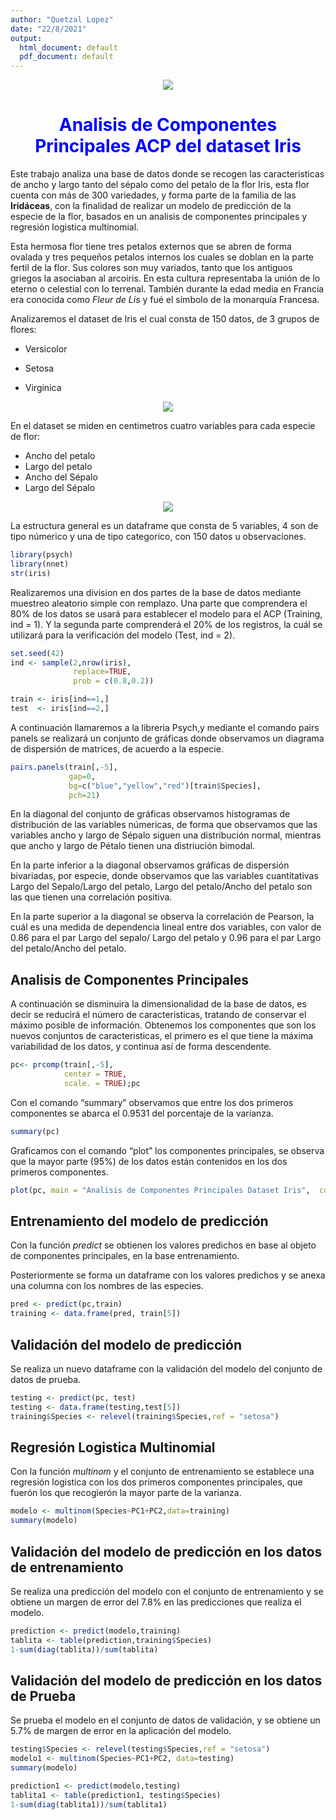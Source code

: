 ---
author: "Quetzal Lopez"
date: "22/8/2021"
output:
  html_document: default
  pdf_document: default
---
<center>

![](C:/Users\quetz\OneDrive\Documentos\02 MAESTRIA\10 Segundo semestre\Multivariante R\Multivariante\Fotos\Campo de Iris.jpg)
</center>


<center> 

<span style="color: blue;"><h1> Analisis de Componentes Principales ACP del dataset **Iris** </h1> </span>

</center>

Este trabajo analiza una base de datos donde se recogen las caracteristicas de ancho y largo tanto del sépalo como del petalo de la flor Iris, esta flor cuenta con más de 300 variedades, y forma parte de la familia de las **Iridáceas**, con la finalidad de realizar un modelo de predicción de la especie de la flor, basados en un analisis de componentes principales y regresión logistica multinomial.

Esta hermosa flor tiene tres petalos externos que se abren de forma ovalada y tres pequeños petalos internos los cuales se doblan en la parte fertil de la flor. Sus colores son muy variados, tanto que los antiguos griegos la asociaban al arcoiris. En esta cultura representaba la unión de lo eterno o celestial con lo terrenal. También durante la edad media en Francia era conocida como *Fleur de Lis* y fué el simbolo de la monarquía Francesa.  

Analizaremos el dataset de Iris el cual consta de 150 datos, de 3 grupos de flores: 


* Versicolor 

* Setosa

* Virginica

<center>

![](C:/Users\quetz\OneDrive\Documentos\02 MAESTRIA\10 Segundo semestre\Multivariante R\Multivariante\Fotos\iris.jpg)

</center>

En el dataset se miden en centimetros cuatro variables para cada especie de flor:

- Ancho del petalo
- Largo del petalo
- Ancho del Sépalo
- Largo del Sépalo


<center>

![](C:/Users\quetz\OneDrive\Documentos\02 MAESTRIA\10 Segundo semestre\Multivariante R\Multivariante\Fotos/iris_petal-sepal.jpg)

</center>


La estructura general es un dataframe que consta de 5 variables, 4 son de tipo númerico y una de tipo categorico, con 150 datos u observaciones. 

```{r Cargar la base de datos,warning=FALSE}
library(psych)
library(nnet)
str(iris)

```

Realizaremos una division en dos partes de la base de datos mediante muestreo aleatorio simple con remplazo. Una parte que comprendera el 80% de los datos se usará para establecer el modelo para el ACP (Training, ind = 1). Y la segunda parte comprenderá el 20% de los registros, la cuál se utilizará para la verificación del modelo (Test, ind = 2). 

```{r MAS}
set.seed(42)
ind <- sample(2,nrow(iris),
              replace=TRUE,
              prob = c(0.8,0.2))

train <- iris[ind==1,]
test  <- iris[ind==2,]
```


A continuación llamaremos a la libreria Psych,y mediante el comando pairs panels se realizará un conjunto de gráficas donde observamos un diagrama de dispersión de matrices, de acuerdo a la especie.  

```{r Gráfica de dispersion de matrices}
pairs.panels(train[,-5], 
             gap=0,
             bg=c("blue","yellow","red")[train$Species],
             pch=21)
```


En la diagonal del conjunto de gráficas observamos histogramas de distribución de las variables númericas, de forma que observamos que las variables ancho y largo de Sépalo siguen una distribución normal, mientras que ancho y largo de Pétalo tienen una distriución bimodal. 

En la parte inferior a la diagonal observamos gráficas de dispersión bivariadas, por especie, donde observamos que las variables cuantitativas Largo del Sepalo/Largo del petalo, Largo del petalo/Ancho del petalo son las que tienen una correlación positiva.

En la parte superior a la diagonal se observa la correlación de Pearson, la cuál es una medida de dependencia lineal entre dos variables, con valor de 0.86 para el par Largo del sepalo/ Largo del petalo y 0.96 para el par Largo del petalo/Ancho del petalo.

## **Analisis de Componentes Principales**

A continuación se disminuira la dimensionalidad de la base de datos, es decir se reducirá el número de caracteristicas, tratando de conservar el máximo posible de información. 
Obtenemos los componentes que son los nuevos conjuntos de caracteristicas, el primero es el que tiene la máxima variabilidad de los datos, y continua así de forma descendente.

```{r Componentes Principales}
pc<- prcomp(train[,-5],
            center = TRUE,
            scale. = TRUE);pc

```

Con el comando "summary" observamos que entre los dos primeros componentes se abarca el 0.9531 del porcentaje de la varianza. 

```{r Summary PC}
summary(pc)

```

Graficamos con el comando "plot" los componentes principales, se observa que la mayor parte (95%) de los datos están contenidos en los dos primeros componentes. 

```{r Grafico de CP}
plot(pc, main = "Analisis de Componentes Principales Dataset Iris",  col="darkblue")
```

## **Entrenamiento del modelo de predicción**
Con la función *predict* se obtienen los valores predichos en base al objeto de componentes principales, en la base entrenamiento.

Posteriormente se forma un  dataframe con los valores predichos y se anexa una columna con los nombres de las especies.
```{r Entrenamiento, warning=FALSE}

pred <- predict(pc,train)
training <- data.frame(pred, train[5])

```


## **Validación del modelo de predicción**

Se realiza un nuevo dataframe con la validación del modelo del conjunto de datos de prueba.
```{r Validación del modelo}
testing <- predict(pc, test)
testing <- data.frame(testing,test[5])
training$Species <- relevel(training$Species,ref = "setosa")
```

## **Regresión Logistica Multinomial**

Con la función *multinom* y el conjunto de entrenamiento se establece una regresión logistica con los dos primeros componentes principales, que fuerón los que recogierón la mayor parte de la varianza.


```{r Modelo de regresión Logistica}
modelo <- multinom(Species~PC1+PC2,data=training)
summary(modelo)
```

## **Validación del modelo de predicción en los datos de entrenamiento**

Se realiza una predicción del modelo con el conjunto de entrenamiento y se obtiene un margen de error del 7.8% en las predicciones que realiza el modelo.

```{r}
prediction <- predict(modelo,training)
tablita <- table(prediction,training$Species)
1-sum(diag(tablita))/sum(tablita)

```

## **Validación del modelo de predicción en los datos de Prueba**

Se prueba el modelo en el conjunto de datos de validación, y se obtiene un 5.7% de margen de error en la aplicación del modelo.

```{r Datos de prueba}
testing$Species <- relevel(testing$Species,ref = "setosa")
modelo1 <- multinom(Species~PC1+PC2, data=testing)
summary(modelo)

prediction1 <- predict(modelo,testing)
tablita1 <- table(prediction1, testing$Species)
1-sum(diag(tablita1))/sum(tablita1) 
```



